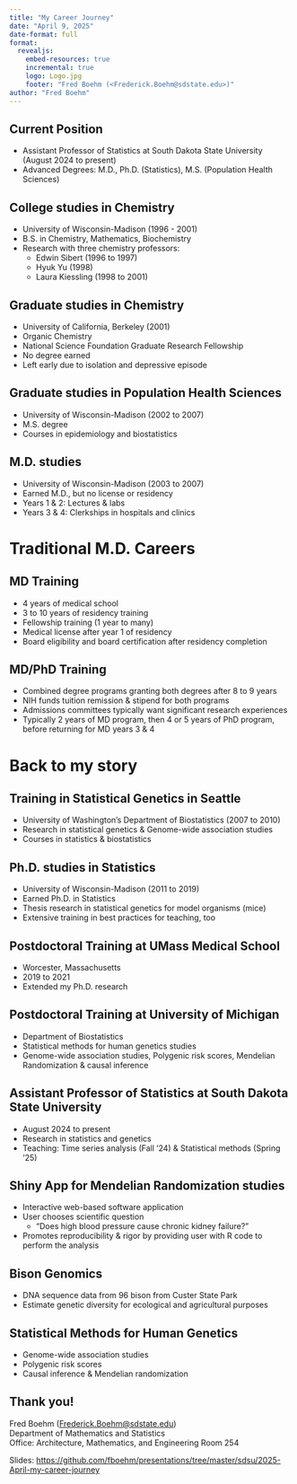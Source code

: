 ```yaml
---
title: "My Career Journey"
date: "April 9, 2025"
date-format: full
format:
  revealjs:
    embed-resources: true
    incremental: true   
    logo: Logo.jpg
    footer: "Fred Boehm (<Frederick.Boehm@sdstate.edu>)"
author: "Fred Boehm"
---
```


## Current Position

- Assistant Professor of Statistics at South Dakota State University (August 2024 to present)  
- Advanced Degrees: M.D., Ph.D. (Statistics), M.S. (Population Health Sciences)




## College studies in Chemistry

- University of Wisconsin-Madison (1996 - 2001)  
- B.S. in Chemistry, Mathematics, Biochemistry  
- Research with three chemistry professors:  
    - Edwin Sibert (1996 to 1997)   
    - Hyuk Yu (1998)  
    - Laura Kiessling  (1998 to 2001)  


## Graduate studies in Chemistry

- University of California, Berkeley (2001)  
- Organic Chemistry  
- National Science Foundation Graduate Research Fellowship  
- No degree earned  
- Left early due to isolation and depressive episode  

## Graduate studies in Population Health Sciences 

- University of Wisconsin-Madison (2002 to 2007)  
- M.S. degree  
- Courses in epidemiology and biostatistics  

## M.D. studies

- University of Wisconsin-Madison (2003 to 2007)  
- Earned M.D., but no license or residency  
- Years 1 & 2: Lectures & labs  
- Years 3 & 4: Clerkships in hospitals and clinics  

# Traditional M.D. Careers 

## MD Training

- 4 years of medical school  
- 3 to 10 years of residency training  
- Fellowship training (1 year to many)  
- Medical license after year 1 of residency  
- Board eligibility and board certification after residency completion  

## MD/PhD Training

- Combined degree programs granting both degrees after 8 to 9 years  
- NIH funds tuition remission & stipend for both programs  
- Admissions committees typically want significant research experiences  
- Typically 2 years of MD program, then 4 or 5 years of PhD program, before returning for MD years 3 & 4  




# Back to my story 

## Training in Statistical Genetics in Seattle

- University of Washington's Department of Biostatistics (2007 to 2010)  
- Research in statistical genetics & Genome-wide association studies  
- Courses in statistics & biostatistics   

## Ph.D. studies in Statistics  

- University of Wisconsin-Madison (2011 to 2019)  
- Earned Ph.D. in Statistics  
- Thesis research in statistical genetics for model organisms (mice)  
- Extensive training in best practices for teaching, too  


## Postdoctoral Training at UMass Medical School 

- Worcester, Massachusetts  
- 2019 to 2021  
- Extended my Ph.D. research   


## Postdoctoral Training at University of Michigan

- Department of Biostatistics   
- Statistical methods for human genetics studies  
- Genome-wide association studies, Polygenic risk scores, Mendelian Randomization & causal inference  


## Assistant Professor of Statistics at South Dakota State University 

- August 2024 to present   
- Research in statistics and genetics    
- Teaching: Time series analysis (Fall '24) & Statistical methods (Spring '25)  


## Shiny App for Mendelian Randomization studies 

- Interactive web-based software application  
- User chooses scientific question   
    - "Does high blood pressure cause chronic kidney failure?"
- Promotes reproducibility & rigor by providing user with R code to perform the analysis  


## Bison Genomics

- DNA sequence data from 96 bison from Custer State Park  
- Estimate genetic diversity for ecological and agricultural purposes  




## Statistical Methods for Human Genetics 

- Genome-wide association studies  
- Polygenic risk scores  
- Causal inference & Mendelian randomization   

## Thank you!

Fred Boehm (<Frederick.Boehm@sdstate.edu>)   
Department of Mathematics and Statistics  
Office: Architecture, Mathematics, and Engineering Room 254    

Slides: <https://github.com/fboehm/presentations/tree/master/sdsu/2025-April-my-career-journey>


